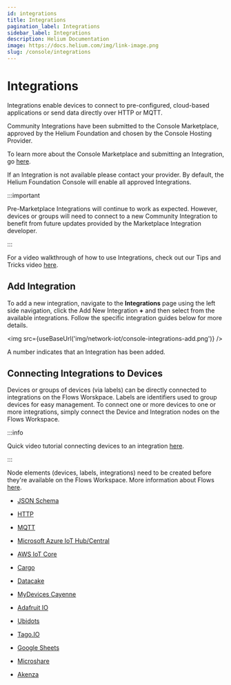 ```yaml
---
id: integrations
title: Integrations
pagination_label: Integrations
sidebar_label: Integrations
description: Helium Documentation
image: https://docs.helium.com/img/link-image.png
slug: /console/integrations
---
```


# Integrations


Integrations enable devices to connect to pre-configured, cloud-based applications or send data
directly over HTTP or MQTT.

Community Integrations have been submitted to the Console Marketplace, approved by the Helium
Foundation and chosen by the Console Hosting Provider.

To learn more about the Console Marketplace and submitting an Integration, go
[here](/archive/console-marketplace).

If an Integration is not available please contact your provider. By default, the Helium Foundation
Console will enable all approved Integrations.

:::important

Pre-Marketplace Integrations will continue to work as expected. However, devices or groups will need
to connect to a new Community Integration to benefit from future updates provided by the Marketplace
Integration developer.

:::

For a video walkthrough of how to use Integrations, check out our Tips and Tricks video
[here](https://youtu.be/lnERw1f7TGE).

## Add Integration

To add a new integration, navigate to the **Integrations** page using the left side navigation,
click the Add New Integration **+** and then select from the available integrations. Follow the
specific integration guides below for more details.

<img src={useBaseUrl('img/network-iot/console-integrations-add.png')} />

A number indicates that an Integration has been added.

## Connecting Integrations to Devices

Devices or groups of devices (via labels) can be directly connected to integrations on the Flows
Worskpace. Labels are identifiers used to group devices for easy management. To connect one or more
devices to one or more integrations, simply connect the Device and Integration nodes on the Flows
Workspace.

:::info

Quick video tutorial connecting devices to an integration
[here](https://www.youtube.com/watch?v=lnERw1f7TGE).

:::

Node elements (devices, labels, integrations) need to be created before they're available on the
Flows Workspace. More information about Flows [here](/archive/console/flows/).

- [JSON Schema](/archive/console/integrations/json-schema)

- [HTTP](/archive/console/integrations/http)

- [MQTT](/archive/console/integrations/mqtt)

- [Microsoft Azure IoT Hub/Central](/archive/console/integrations/azure)

- [AWS IoT Core](/archive/console/integrations/aws-iot-core)

- [Cargo](/archive/console/integrations/cargo)

- [Datacake](/archive/console/integrations/datacake)

- [MyDevices Cayenne](/archive/console/integrations/mydevices-cayenne)

- [Adafruit IO](/archive/console/integrations/adafruitio)

- [Ubidots](/archive/console/integrations/ubidots)

- [Tago.IO](/archive/console/integrations/tago)

- [Google Sheets](/archive/console/integrations/google-sheets)

- [Microshare](/archive/console/integrations/microshare)

- [Akenza](/archive/console/integrations/akenza)
